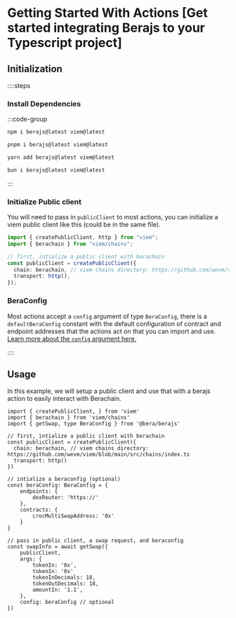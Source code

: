 # Getting Started With Actions [Get started integrating Berajs to your Typescript project]

## Initialization

::::steps

### Install Dependencies

:::code-group

```bash [npm]
npm i berajs@latest viem@latest
```

```bash [pnpm]
pnpm i berajs@latest viem@latest
```

```bash [yarn]
yarn add berajs@latest viem@latest
```

```bash [bun]
bun i berajs@latest viem@latest
```

:::

### Initialize Public client

You will need to pass in `publicClient` to most actions, you can initialize a viem public client like this (could be in the same file).

```ts
import { createPublicClient, http } from "viem";
import { berachain } from "viem/chains";

// first, intialize a public client with berachain
const publicClient = createPublicClient({
  chain: berachain, // viem chains directory: https://github.com/wevm/viem/blob/main/src/chains/index.ts
  transport: http(),
});
```

### BeraConfig

Most actions accept a `config` argument of type `BeraConfig`, there is a `defaultBeraConfig` constant with the default configuration of contract and endpoint addresses that the actions act on that you can import and use. [Learn more about the `config` argument here.](/bera-config)

::::

## Usage

In this example, we will setup a public client and use that with a berajs action to easily interact with Berachain.

```tsx [app.ts]
import { createPublicClient, } from 'viem'
import { berachain } from 'viem/chains'
import { getSwap, type BeraConfig } from '@bera/berajs'

// first, intialize a public client with berachain
const publicClient = createPublicClient({
  chain: berachain, // viem chains directory: https://github.com/wevm/viem/blob/main/src/chains/index.ts
  transport: http()
})

// intialize a beraconfig (optional)
const beraConfig: BeraConfig = {
    endpoints: {
        dexRouter: 'https://'
    },
    contracts: {
        crocMultiSwapAddress: '0x'
    }
}

// pass in public client, a swap request, and beraconfig
const swapInfo = await getSwap({
    publicClient,
    args: {
        tokenIn: '0x',
        tokenIn: '0x'
        tokenInDecimals: 18,
        tokenOutDecimals: 18,
        amountIn: '1.1',
    },
    config: beraConfig // optional
})
```
